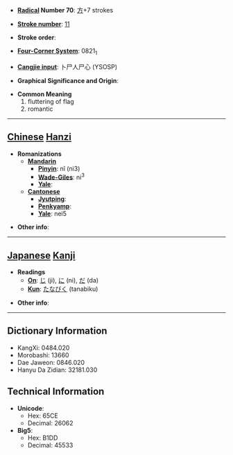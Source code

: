 * '''[[Wiktionary:Chinese radical index| Radical]] Number 70''': [[Wiktionary:Chinese radical index 方|方]]+7 strokes

* '''[[Wiktionary:Chinese total strokes index|Stroke number]]''': [[Wiktionary:Chinese total strokes index 11|11]]

* '''Stroke order''': 

* '''[[Wiktionary:Chinese four corner index|Four-Corner System]]''': 0821<sub>1</sub>

* '''[[Wiktionary:Chinese Cangjie index|Cangjie input]]''': 卜尸人尸心 (YSOSP)

* '''Graphical Significance and Origin''': 

* '''Common Meaning'''
*#fluttering of flag
*# romantic


----

== [[Chinese]] [[Hanzi]] ==

* '''Romanizations'''
** '''[[Mandarin]]'''
*** '''[[Pinyin]]''': nǐ (ni3)
*** '''[[Wade-Giles]]''': ni<sup>3</sup>
*** '''[[Yale]]''': 
** '''[[Cantonese]]'''
*** '''[[Jyutping]]''':
*** '''[[Penkyamp]]''': 
*** '''[[Yale]]''': nei5

* '''Other info''': 

----

== [[Japanese]] [[Kanji]] ==

* '''Readings'''
** '''[[On]]''': [[じ]] (ji), [[に]] (ni), [[だ]] (da)
** '''[[Kun]]''': [[たなびく]] (tanabiku)

* '''Other info''':  

----

== Dictionary Information ==

* KangXi: 0484.020
* Morobashi: 13660
* Dae Jaweon: 0846.020
* Hanyu Da Zidian: 32181.030

== Technical Information ==

* '''Unicode''':
** Hex: 65CE
** Decimal: 26062
* '''Big5''':
** Hex: B1DD
** Decimal: 45533